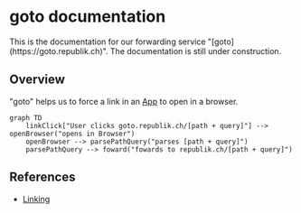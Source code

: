 # goto documentation


<Callout type='warning' emoji='⚠️'>
  This is the documentation for our forwarding service "[goto](https://goto.republik.ch)".
  The documentation is still under construction.
</Callout>

## Overview

"goto" helps us to force a link in an [App](./app.mdx) to open in a browser.

```mermaid
graph TD
    linkClick["User clicks goto.republik.ch/[path + query]"] --> openBrowser("opens in Browser")
    openBrowser --> parsePathQuery("parses [path + query]")
    parsePathQuery --> foward("fowards to republik.ch/[path + query]")
```

## References

- [Linking](../architecture/linking.md)
